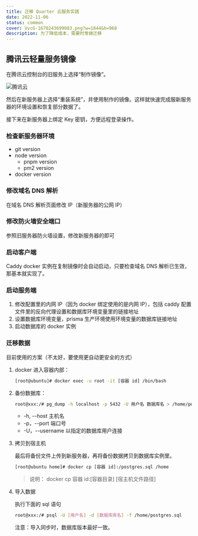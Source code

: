 ```yaml
---
title: 迁移 Quarter 云服务实践
date: 2022-11-06
status: common
cover: VvcG-1670243699083.png?w=1844&h=968
description: 为了降低成本，需要时常做迁移
---
```


## 腾讯云轻量服务镜像

在腾讯云控制台的旧服务上选择“制作镜像”。

![腾讯云](jwC8-1667692020009.png?w=3410&h=766&border=true)

然后在新服务器上选择“重装系统”，并使用制作的镜像。这样就快速完成服新服务器的环境设置和恢复部分数据了。

接下来在新服务器上绑定 Key 密钥，方便远程登录操作。

### 检查新服务器环境

- git version
- node version
  - pnpm version
  - pm2 version
- docker version

### 修改域名 DNS 解析

在域名 DNS 解析页面修改 IP（新服务器的公网 IP）

### 修改防火墙安全端口

参照旧服务器防火墙设置，修改新服务器的即可

### 启动客户端

Caddy docker 实例在复制镜像时会自动启动，只要检查域名 DNS 解析已生效，那基本就实现了。

### 启动服务端

1. 修改配置里的内网 IP（因为 docker 绑定使用的是内网 IP），包括 caddy 配置文件里的反向代理设置和数据库环境变量里的链接地址
2. 设置数据库环境变量，prisma 生产环境使用环境变量的数据库链接地址
3. 启动数据库的 docker 实例

### 迁移数据

目前使用的方案（不太好，要使用更自动更安全的方式）

1. docker 进入容器内部：

   ```bash
   [root@ubuntu]# docker exec -u root -it [容器 id] /bin/bash
   ```

2. 备份数据库：

   ```bash
   root@xxx:/# pg_dump -h localhost -p 5432 -U 用户名 数据库名 > /home/postgres.sql
   ```

   - -h, --host 主机名
   - -p，--port 端口号
   - -U，--username 以指定的数据库用户连接

3. 拷贝到宿主机

   最后将备份文件上传到新服务器，再将备份数据拷贝到数据库实例里。

   ```bash
   [root@ubuntu home]# docker cp [容器 id]:/postgres.sql /home
   ```

   > 说明： docker cp 容器 id:[容器目录] [宿主机文件路径]

4. 导入数据

   执行下面的 sql 语句

   ```bash
   root@xxx:/# psql -U [用户名] -d [数据库库名] -f /home/postgres.sql
   ```

   注意：导入同步时，数据库版本最好一致。
